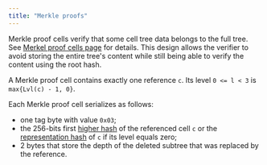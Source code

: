 ```yaml
---
title: "Merkle proofs"
---
```


Merkle proof cells verify that some cell tree data belongs to the full tree. See [Merkel proof cells page](/ton/cells/merkle-proofs) for details. 
This design allows the verifier to avoid storing the entire tree's content while still being able to verify the content using the root hash.

A Merkle proof cell contains exactly one reference `c`. Its level `0 <= l < 3` is `max{Lvl(c) - 1, 0}`.

Each Merkle proof cell serializes as follows:
- one tag byte with value `0x03`;
- the 256-bits first [higher hash](higher-hashes) of the referenced cell `c` or the [representation hash](/tvm/serialization/cells) 
of `c` if its level equals zero;
- 2 bytes that store the depth of the deleted subtree that was replaced by the reference.